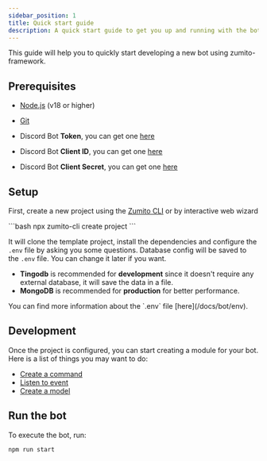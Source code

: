 ```yaml
---
sidebar_position: 1
title: Quick start guide
description: A quick start guide to get you up and running with the bot.
---
```



This guide will help you to quickly start developing a new bot using zumito-framework.

## Prerequisites

- [Node.js](https://nodejs.org/en/) (v18 or higher)
- [Git](https://git-scm.com/)


- Discord Bot **Token**, you can get one [here](https://discord.com/developers/applications)
- Discord Bot **Client ID**, you can get one [here](https://discord.com/developers/applications)
- Discord Bot **Client Secret**, you can get one [here](https://discord.com/developers/applications)

## Setup

First, create a new project using the [Zumito CLI](http://www.npmjs.com/package/zumito-cli) or by interactive web wizard

<Tabs>
  <TabItem label="Command Line" icon="cli">
```bash
npx zumito-cli create project
```
  </TabItem>
  <TabItem label="Wizard" icon="wizard">
    <Test/>
  </TabItem>
</Tabs>


It will clone the template project, install the dependencies and configure the `.env` file by asking you some questions.
Database config will be saved to the `.env` file. You can change it later if you want.
- **Tingodb** is recommended for **development** since it doesn't require any external database, it will save the data in a file.
- **MongoDB** is recommended for **production** for better performance. 

<Aside>You can find more information about the `.env` file [here](/docs/bot/env).</Aside>

## Development

Once the project is configured, you can start creating a module for your bot.
Here is a list of things you may want to do:
- [Create a command](/docs/custom/create-command)
- [Listen to event](/docs/custom/create-event)
- [Create a model](/docs/custom/create-model)

## Run the bot

To execute the bot, run:

```bash
npm run start
```
